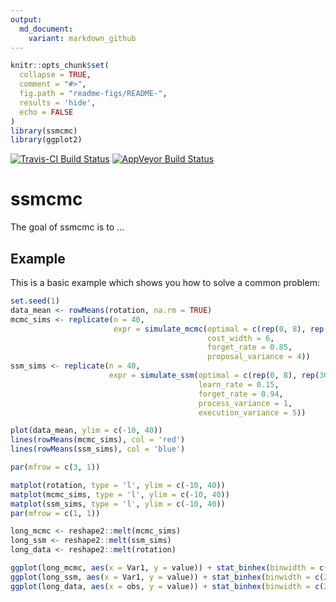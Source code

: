 ```yaml
---
output:
  md_document:
    variant: markdown_github
---
```


<!-- README.md is generated from README.Rmd. Please edit that file -->

```r
knitr::opts_chunk$set(
  collapse = TRUE,
  comment = "#>",
  fig.path = "readme-figs/README-",
  results = 'hide',
  echo = FALSE
)
library(ssmcmc)
library(ggplot2)
```

[![Travis-CI Build Status](https://travis-ci.org/aforren1/ssmcmc.svg?branch=master)](https://travis-ci.org/aforren1/ssmcmc) 
[![AppVeyor Build Status](https://ci.appveyor.com/api/projects/status/github/aforren1/ssmcmc?branch=master&svg=true)](https://ci.appveyor.com/project/aforren1/ssmcmc)


# ssmcmc

The goal of ssmcmc is to ...

## Example

This is a basic example which shows you how to solve a common problem:

```r
set.seed(1)
data_mean <- rowMeans(rotation, na.rm = TRUE)
mcmc_sims <- replicate(n = 40,
                       expr = simulate_mcmc(optimal = c(rep(0, 8), rep(30, 72)), 
                                            cost_width = 6,
                                            forget_rate = 0.85,
                                            proposal_variance = 4))
ssm_sims <- replicate(n = 40,
                      expr = simulate_ssm(optimal = c(rep(0, 8), rep(30, 72)), 
                                          learn_rate = 0.15,
                                          forget_rate = 0.94,
                                          process_variance = 1,
                                          execution_variance = 5))
```

```r
plot(data_mean, ylim = c(-10, 40))
lines(rowMeans(mcmc_sims), col = 'red')
lines(rowMeans(ssm_sims), col = 'blue')

```

```r
par(mfrow = c(3, 1))

matplot(rotation, type = 'l', ylim = c(-10, 40))
matplot(mcmc_sims, type = 'l', ylim = c(-10, 40))
matplot(ssm_sims, type = 'l', ylim = c(-10, 40))
par(mfrow = c(1, 1))
```

```r
long_mcmc <- reshape2::melt(mcmc_sims)
long_ssm <- reshape2::melt(ssm_sims)
long_data <- reshape2::melt(rotation)

ggplot(long_mcmc, aes(x = Var1, y = value)) + stat_binhex(binwidth = c(2, 3)) + ylim(c(-20, 50))
ggplot(long_ssm, aes(x = Var1, y = value)) + stat_binhex(binwidth = c(2, 3)) + ylim(c(-20, 50))
ggplot(long_data, aes(x = obs, y = value)) + stat_binhex(binwidth = c(2, 3)) + ylim(c(-20, 50))


```
